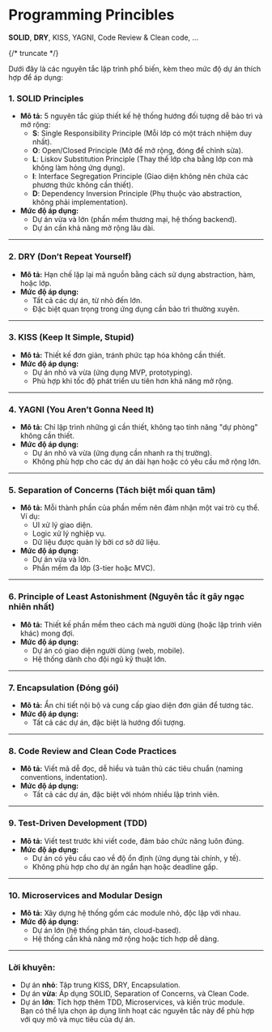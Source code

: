 # Programming Princibles

**SOLID**, **DRY**, KISS, YAGNI, Code Review & Clean code, ...

{/* truncate */}

Dưới đây là các nguyên tắc lập trình phổ biến, kèm theo mức độ dự án thích hợp để áp dụng:  

### 1. **SOLID Principles**  
- **Mô tả:** 5 nguyên tắc giúp thiết kế hệ thống hướng đối tượng dễ bảo trì và mở rộng:  
  - **S**: Single Responsibility Principle (Mỗi lớp có một trách nhiệm duy nhất).  
  - **O**: Open/Closed Principle (Mở để mở rộng, đóng để chỉnh sửa).  
  - **L**: Liskov Substitution Principle (Thay thế lớp cha bằng lớp con mà không làm hỏng ứng dụng).  
  - **I**: Interface Segregation Principle (Giao diện không nên chứa các phương thức không cần thiết).  
  - **D**: Dependency Inversion Principle (Phụ thuộc vào abstraction, không phải implementation).  
- **Mức độ áp dụng:**  
  - Dự án vừa và lớn (phần mềm thương mại, hệ thống backend).  
  - Dự án cần khả năng mở rộng lâu dài.

---

### 2. **DRY (Don’t Repeat Yourself)**  
- **Mô tả:** Hạn chế lặp lại mã nguồn bằng cách sử dụng abstraction, hàm, hoặc lớp.  
- **Mức độ áp dụng:**  
  - Tất cả các dự án, từ nhỏ đến lớn.  
  - Đặc biệt quan trọng trong ứng dụng cần bảo trì thường xuyên.

---

### 3. **KISS (Keep It Simple, Stupid)**  
- **Mô tả:** Thiết kế đơn giản, tránh phức tạp hóa không cần thiết.  
- **Mức độ áp dụng:**  
  - Dự án nhỏ và vừa (ứng dụng MVP, prototyping).  
  - Phù hợp khi tốc độ phát triển ưu tiên hơn khả năng mở rộng.

---

### 4. **YAGNI (You Aren’t Gonna Need It)**  
- **Mô tả:** Chỉ lập trình những gì cần thiết, không tạo tính năng "dự phòng" không cần thiết.  
- **Mức độ áp dụng:**  
  - Dự án nhỏ và vừa (ứng dụng cần nhanh ra thị trường).  
  - Không phù hợp cho các dự án dài hạn hoặc có yêu cầu mở rộng lớn.

---

### 5. **Separation of Concerns (Tách biệt mối quan tâm)**  
- **Mô tả:** Mỗi thành phần của phần mềm nên đảm nhận một vai trò cụ thể. Ví dụ:  
  - UI xử lý giao diện.  
  - Logic xử lý nghiệp vụ.  
  - Dữ liệu được quản lý bởi cơ sở dữ liệu.  
- **Mức độ áp dụng:**  
  - Dự án vừa và lớn.  
  - Phần mềm đa lớp (3-tier hoặc MVC).

---

### 6. **Principle of Least Astonishment (Nguyên tắc ít gây ngạc nhiên nhất)**  
- **Mô tả:** Thiết kế phần mềm theo cách mà người dùng (hoặc lập trình viên khác) mong đợi.  
- **Mức độ áp dụng:**  
  - Dự án có giao diện người dùng (web, mobile).  
  - Hệ thống dành cho đội ngũ kỹ thuật lớn.

---

### 7. **Encapsulation (Đóng gói)**  
- **Mô tả:** Ẩn chi tiết nội bộ và cung cấp giao diện đơn giản để tương tác.  
- **Mức độ áp dụng:**  
  - Tất cả các dự án, đặc biệt là hướng đối tượng.  

---

### 8. **Code Review and Clean Code Practices**  
- **Mô tả:** Viết mã dễ đọc, dễ hiểu và tuân thủ các tiêu chuẩn (naming conventions, indentation).  
- **Mức độ áp dụng:**  
  - Tất cả các dự án, đặc biệt với nhóm nhiều lập trình viên.  

---

### 9. **Test-Driven Development (TDD)**  
- **Mô tả:** Viết test trước khi viết code, đảm bảo chức năng luôn đúng.  
- **Mức độ áp dụng:**  
  - Dự án có yêu cầu cao về độ ổn định (ứng dụng tài chính, y tế).  
  - Không phù hợp cho dự án ngắn hạn hoặc deadline gấp.

---

### 10. **Microservices and Modular Design**  
- **Mô tả:** Xây dựng hệ thống gồm các module nhỏ, độc lập với nhau.  
- **Mức độ áp dụng:**  
  - Dự án lớn (hệ thống phân tán, cloud-based).  
  - Hệ thống cần khả năng mở rộng hoặc tích hợp dễ dàng.

---

### Lời khuyên:  
- Dự án **nhỏ**: Tập trung KISS, DRY, Encapsulation.  
- Dự án **vừa**: Áp dụng SOLID, Separation of Concerns, và Clean Code.  
- Dự án **lớn**: Tích hợp thêm TDD, Microservices, và kiến trúc module.  
Bạn có thể lựa chọn áp dụng linh hoạt các nguyên tắc này để phù hợp với quy mô và mục tiêu của dự án.  
